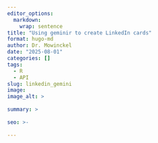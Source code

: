 ```yaml
---
editor_options:
  markdown:
    wrap: sentence
title: "Using geminir to create LinkedIn cards"
format: hugo-md
author: Dr. Mowinckel
date: "2025-08-01"
categories: []
tags:
  - R
  - API
slug: linkedin_gemini
image: 
image_alt: >
  
summary: >
  
seo: >-
  
---
```



